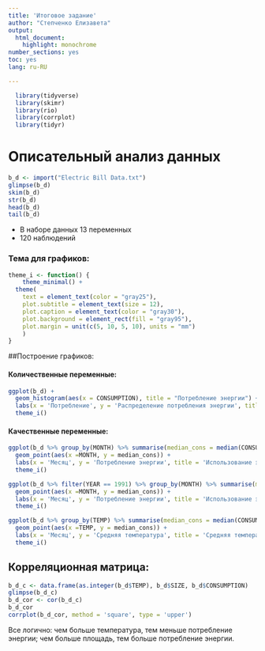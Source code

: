 ---
title: 'Итоговое задание'
author: "Степченко Елизавета"
output: 
  html_document:
    highlight: monochrome
number_sections: yes
toc: yes
lang: ru-RU

---

  
```{r, message=FALSE, warning=FALSE}  
  library(tidyverse)
  library(skimr)
  library(rio)
  library(corrplot)
  library(tidyr)
```


# Описательный анализ данных

```{r, message = FALSE, warning=FALSE}  
b_d <- import("Electric Bill Data.txt")
glimpse(b_d)
skim(b_d)
str(b_d)
head(b_d)
tail(b_d)
```

- В наборе данных 13 переменных
- 120 наблюдений


### Тема для графиков:

```{r} 
theme_i <- function() {
    theme_minimal() +
  theme(
    text = element_text(color = "gray25"),
    plot.subtitle = element_text(size = 12),
    plot.caption = element_text(color = "gray30"),
    plot.background = element_rect(fill = "gray95"),
    plot.margin = unit(c(5, 10, 5, 10), units = "mm")
    )
}
```

##Построение графиков:

#### Количественные переменные:

```{r, message = FALSE, warning=FALSE} 
ggplot(b_d) +
  geom_histogram(aes(x = CONSUMPTION), title = "Потребление энергии") +
  labs(x = 'Потребление', y = 'Распределение потребления энергии', title = 'Использование энергии по месяцам') +
  theme_i()

```

#### Качественные переменные:

```{r, message = FALSE, warning=FALSE} 
ggplot(b_d %>% group_by(MONTH) %>% summarise(median_cons = median(CONSUMPTION)))+
  geom_point(aes(x =MONTH, y = median_cons)) +
  labs(x = 'Месяц', y = 'Потребление энергии', title = 'Использование энергии по месяцам') +
  theme_i()

```


```{r, message = FALSE, warning=FALSE} 
ggplot(b_d %>% filter(YEAR == 1991) %>% group_by(MONTH) %>% summarise(median_cons = median(CONSUMPTION)))+
  geom_point(aes(x =MONTH, y = median_cons)) +
  labs(x = 'Месяц', y = 'Потребление энергии', title = 'Использование энергии по месяцам в 1991') +
  theme_i()

```


```{r, message = FALSE, warning=FALSE} 
ggplot(b_d %>% group_by(TEMP) %>% summarise(median_cons = median(CONSUMPTION)))+
  geom_point(aes(x =TEMP, y = median_cons)) +
  labs(x = 'Месяц', y = 'Средняя температура', title = 'Средняя температура по месяцам') +
  theme_i()
```

## Корреляционная матрица:

```{r, message = FALSE, warning=FALSE} 
b_d_c <- data.frame(as.integer(b_d$TEMP), b_d$SIZE, b_d$CONSUMPTION)
glimpse(b_d_c)
b_d_cor <- cor(b_d_c)
b_d_cor
corrplot(b_d_cor, method = 'square', type = 'upper')
```

Все логично: чем больше температура, тем меньше потребление энергии; чем больше площадь, тем больше потребление энергии.
